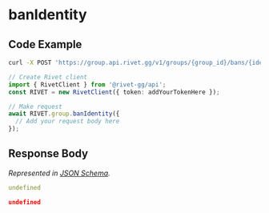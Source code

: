 
# banIdentity

## Code Example

<CodeGroup title='Request' tag='POST' label='https://group.api.rivet.gg/v1/groups/{group_id}/bans/{identity_id}'>

```bash {{ title: 'cURL' }}
curl -X POST 'https://group.api.rivet.gg/v1/groups/{group_id}/bans/{identity_id}'
```

```ts
// Create Rivet client
import { RivetClient } from '@rivet-gg/api';
const RIVET = new RivetClient({ token: addYourTokenHere });

// Make request
await RIVET.group.banIdentity({
  // Add your request body here
});
```

</CodeGroup>


## Response Body

_Represented in [JSON Schema](https://json-schema.org/)._

<CodeGroup title='Response'>

```yaml
undefined
```

```json
undefined
```

</CodeGroup>

